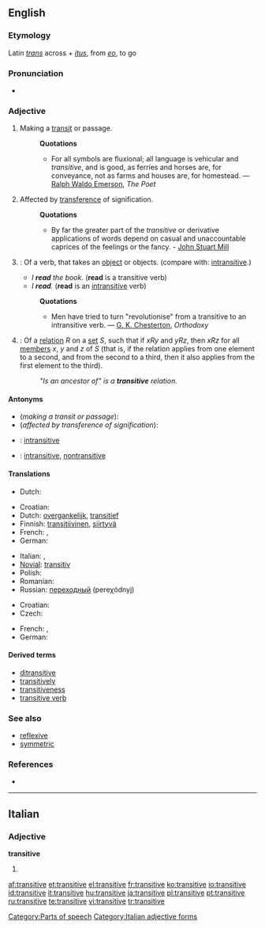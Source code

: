 ==English==

===Etymology===
Latin ''[[trans]]'' across + ''[[itus]]'', from ''[[eo]]'', to go

===Pronunciation===
* {{audio|en-us-transitive.ogg|Audio (US)}}

===Adjective===
{{en-adj|-}}

# Making a [[transit]] or passage.
#: '''Quotations'''
#:* For all symbols are fluxional; all language is vehicular and ''transitive'', and is good, as ferries and horses are, for conveyance, not as farms and houses are, for homestead. — [[w:Ralph Waldo Emerson|Ralph Waldo Emerson]], ''The Poet''
# Affected by [[transference]] of signification.
#: '''Quotations'''
#:* By far the greater part of the ''transitive'' or derivative applications of words depend on casual and unaccountable caprices of the feelings or the fancy. - [[w:John Stuart Mill|John Stuart Mill]]
# {{grammar}}: Of a verb, that takes an [[object]] or objects. (compare with: [[intransitive]].)
#* ''I '''read''' the book.'' ('''read''' is a transitive verb)
#* ''I '''read'''.'' ('''read''' is an [[intransitive]] verb)
#: '''Quotations'''
#:* Men have tried to turn "revolutionise" from a transitive to an intransitive verb. — [[w:G. K. Chesterton|G. K. Chesterton]], ''Orthodoxy''
# {{settheory}}: Of a [[relation]] ''R'' on a [[set]] ''S'', such that if ''xRy'' and ''yRz'', then ''xRz'' for all [[member]]s ''x'', ''y'' and ''z'' of ''S'' (that is, if the relation applies from one element to a second, and from the second to a third, then it also applies from the first element to the third).
#: ''"Is an ancestor of" is a '''transitive''' relation.''

====Antonyms====
* (''making a transit or passage''):
* (''affected by transference of signification''):
* {{grammar}}: [[intransitive]]
* {{settheory}}: [[intransitive]], [[nontransitive]]<!--meanings might well be slightly different-->

====Translations====
{{trans-top|making a transit or passage}}
{{trans-mid}}
{{trans-bottom}}

{{trans-top|affected by transference of signification}}
* Dutch: {{t-|nl|overdrachtelijk}}
{{trans-mid}}
{{trans-bottom}}

{{trans-top|in grammar: of a verb, that takes an object or objects}}
* Croatian: {{t-|hr|prijelazan|alt=prijélazan}}
* Dutch: [[overgankelijk]], [[transitief]]
* Finnish: [[transitiivinen]], [[siirtyvä]]
* French: {{t+|fr|transitif|m}}, {{t+|fr|transitive|f}}
* German: {{t+|de|transitiv}}
{{trans-mid}}
* Italian: {{t+|it|transitivo|m}}, {{t+|it|transitiva|f}}
* [[Novial]]: [[transitiv]]
* Polish: {{t-|pl|przechodni}}
* Romanian: {{t-|ro|transitiv}}
* Russian: [[переходный]] (pereχódnyj)
{{trans-bottom}}

{{trans-top|in set theory}}
* Croatian: {{t|hr|tranzitivan|alt=trȁnzitīvan}}
* Czech: {{t-|cs|tranzitivní|m}}
{{trans-mid}}
* French: {{t+|fr|transitif|m}}, {{t+|fr|transitive|f}}
* German: {{t+|de|transitiv}}
{{trans-bottom}}

====Derived terms====
* [[ditransitive]]
* [[transitively]]
* [[transitiveness]]
* [[transitive verb]]

===See also===
* [[reflexive]]<!--mathematics sense-->
* [[symmetric]]<!--mathematics sense-->

===References===
* {{R:1913}}

[[Category:Parts of speech]]

----

==Italian==

===Adjective===
'''transitive''' {{p}}

# {{feminine of|transitivo#Adjective|transitivo}}

[[Category:Italian adjective forms]]

[[af:transitive]]
[[et:transitive]]
[[el:transitive]]
[[fr:transitive]]
[[ko:transitive]]
[[io:transitive]]
[[id:transitive]]
[[it:transitive]]
[[hu:transitive]]
[[ja:transitive]]
[[pl:transitive]]
[[pt:transitive]]
[[ru:transitive]]
[[te:transitive]]
[[vi:transitive]]
[[tr:transitive]]
